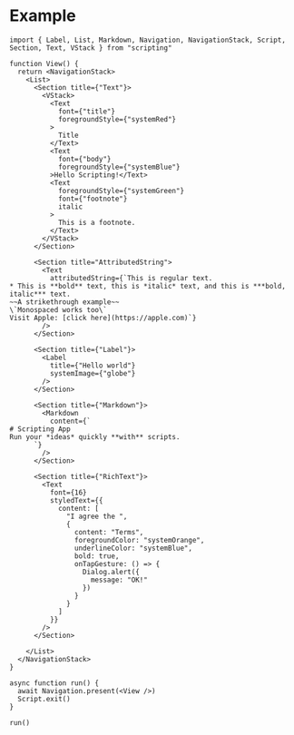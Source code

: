 # Example

```tsx
import { Label, List, Markdown, Navigation, NavigationStack, Script, Section, Text, VStack } from "scripting"

function View() {
  return <NavigationStack>
    <List>
      <Section title={"Text"}>
        <VStack>
          <Text
            font={"title"}
            foregroundStyle={"systemRed"}
          >
            Title
          </Text>
          <Text
            font={"body"}
            foregroundStyle={"systemBlue"}
          >Hello Scripting!</Text>
          <Text
            foregroundStyle={"systemGreen"}
            font={"footnote"}
            italic
          >
            This is a footnote.
          </Text>
        </VStack>
      </Section>

      <Section title="AttributedString">
        <Text
          attributedString={`This is regular text.
* This is **bold** text, this is *italic* text, and this is ***bold, italic*** text.
~~A strikethrough example~~
\`Monospaced works too\`
Visit Apple: [click here](https://apple.com)`}
        />
      </Section>

      <Section title={"Label"}>
        <Label
          title={"Hello world"}
          systemImage={"globe"}
        />
      </Section>

      <Section title={"Markdown"}>
        <Markdown
          content={`
# Scripting App
Run your *ideas* quickly **with** scripts.
      `}
        />
      </Section>

      <Section title={"RichText"}>
        <Text
          font={16}
          styledText={{
            content: [
              "I agree the ",
              {
                content: "Terms",
                foregroundColor: "systemOrange",
                underlineColor: "systemBlue",
                bold: true,
                onTapGesture: () => {
                  Dialog.alert({
                    message: "OK!"
                  })
                }
              }
            ]
          }}
        />
      </Section>

    </List>
  </NavigationStack>
}

async function run() {
  await Navigation.present(<View />)
  Script.exit()
}

run()
```